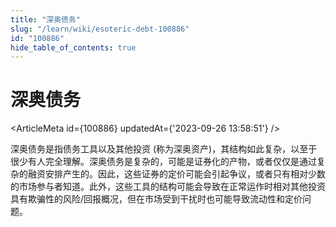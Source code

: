 ```yaml
---
title: "深奥债务"
slug: "/learn/wiki/esoteric-debt-100886"
id: "100886"
hide_table_of_contents: true
---
```



# 深奥债务

<ArticleMeta id={100886} updatedAt={'2023-09-26 13:58:51'} />
<div className='border-solid border-b border-t-0 my-4 border-[var(--ifm-color-gray-300)]' />

深奥债务是指债务工具以及其他投资 (称为深奥资产)，其结构如此复杂，以至于很少有人完全理解。深奥债务是复杂的，可能是证券化的产物，或者仅仅是通过复杂的融资安排产生的。因此，这些证券的定价可能会引起争议，或者只有相对少数的市场参与者知道。此外，这些工具的结构可能会导致在正常运作时相对其他投资具有欺骗性的风险/回报概况，但在市场受到干扰时也可能导致流动性和定价问题。
